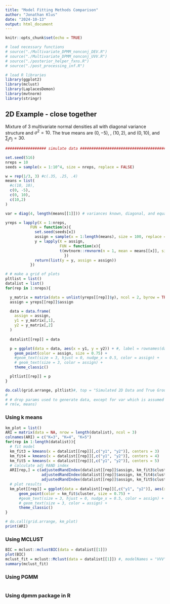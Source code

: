```yaml
---
title: "Model Fitting Methods Comparison"
author: "Jonathan Klus"
date: "2024-10-13"
output: html_document
---
```


```r
knitr::opts_chunk$set(echo = TRUE)

# load necessary functions
# source("./Multivariate_DPMM_nonconj_DEV.R")
# source("./Multivariate_DPMM_nonconj_UVV.R")
# source("./posterior_helper_fxns.R")
# source("./post_processing_inf.R")

# load R libraries
library(ggplot2)
library(mclust)
library(LaplacesDemon)
library(mvtnorm)
library(stringr)
```

## 2D Example - close together

Mixture of 3 multivariate normal densities all with diagonal variance structure
and $\sigma^2 = 10$. The true means are $(0,-5)$, , $(10,2)$, and $(0,10)$, and
$\sum_{j}n_j = 30$.

```r
################## simulate data ##############################################

set.seed(516)
nreps = 10
seeds = sample(x = 1:10^4, size = nreps, replace = FALSE)

w = rep(1/3, 3) #c(.35, .25, .4)
means = list(
  #c(10, 10),
  c(0, -5),
  c(0, 10),
  c(10,2)
)

var = diag(4, length(means[[1]])) # variances known, diagonal, and equal

yreps = lapply(X = 1:nreps, 
           FUN = function(x){
             set.seed(seeds[x])
             assign = sample(x = 1:length(means), size = 100, replace = TRUE, prob = w)
             y = lapply(X = assign,
                        FUN = function(x){
                        t(mvtnorm::rmvnorm(n = 1, mean = means[[x]], sigma = var))
                          })
             return(list(y = y, assign = assign))
           })

# # make a grid of plots
pltlist = list()
datalist = list()
for(rep in 1:nreps){

  y_matrix = matrix(data = unlist(yreps[[rep]]$y), ncol = 2, byrow = TRUE)
  assign = yreps[[rep]]$assign

  data = data.frame(
    assign = assign,
    y1 = y_matrix[,1],
    y2 = y_matrix[,2]
  )
  
  datalist[[rep]] = data

  p = ggplot(data = data, aes(x = y1, y = y2)) + #, label = rownames(data))) +
    geom_point(color = assign, size = 0.75) +
    #geom_text(size = 3, hjust = 0, nudge_x = 0.5, color = assign) +
    # geom_text(size = 3, color = assign) +
    theme_classic()

  pltlist[[rep]] = p
}

do.call(grid.arrange, pltlist)#, top = "Simulated 2D Data and True Group Assignments")
# 
# # drop params used to generate data, except for var which is assumed known
# rm(w, means)
```
### Using k means

```r
km_plot = list()
ARI = matrix(data = NA, nrow = length(datalist), ncol = 3)
colnames(ARI) = c("K=3", "K=4", "K=5")
for(rep in 1:length(datalist)){
  # fit model
  km_fit3 = kmeans(x = datalist[[rep]][,c("y1", "y2")], centers = 3)
  km_fit4 = kmeans(x = datalist[[rep]][,c("y1", "y2")], centers = 4)
  km_fit5 = kmeans(x = datalist[[rep]][,c("y1", "y2")], centers = 5)
  # calculate adj RAND index
  ARI[rep,] = c(adjustedRandIndex(datalist[[rep]]$assign, km_fit3$cluster),
                adjustedRandIndex(datalist[[rep]]$assign, km_fit4$cluster),
                adjustedRandIndex(datalist[[rep]]$assign, km_fit5$cluster))
  # plot results
  km_plot[[rep]] = ggplot(data = datalist[[rep]][,c("y1", "y2")], aes(x = y1, y = y2)) + #, label = rownames(data))) +
      geom_point(color = km_fit$cluster, size = 0.75) +
      #geom_text(size = 3, hjust = 0, nudge_x = 0.5, color = assign) +
      # geom_text(size = 3, color = assign) +
      theme_classic()
}

# do.call(grid.arrange, km_plot)
print(ARI)
```
### Using MCLUST

```r
BIC = mclust::mclustBIC(data = datalist[[1]])
plot(BIC)
mclust_fit = mclust::Mclust(data = datalist[[1]]) #, modelNames = "VVV", G = 2:5)
summary(mclust_fit)
```

### Using PGMM

```r

```


### Using dpmm package in R

```r

```

